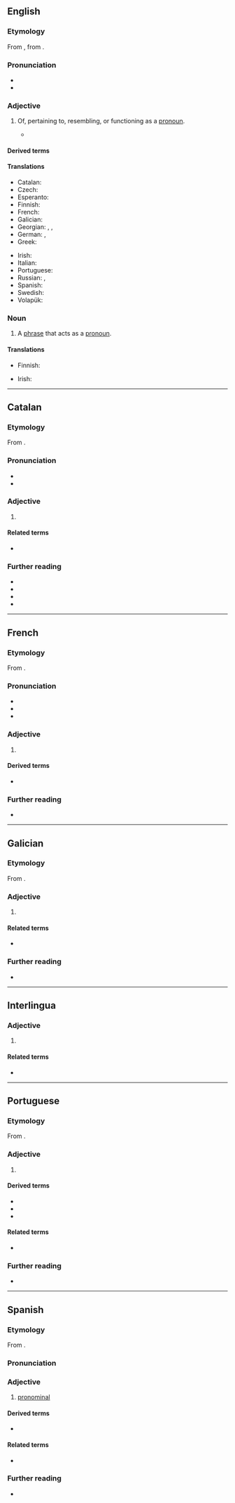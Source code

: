 ==English==

===Etymology===
From {{der|en|LL.|prōnōminālis}}, from {{der|en|la|pronomen|prōnōmen, prōnōminis}}.

===Pronunciation===
* {{IPA|en|/pɹəʊˈnɒmɪnəl/}}
* {{audio|en|LL-Q1860 (eng)-Vealhurl-pronominal.wav|Audio (UK)}}

===Adjective===
{{en-adj}}

# {{lb|en|linguistics|grammar}} Of, pertaining to, resembling, or functioning as a [[pronoun]].
#* {{quote-journal|1=en|year=2014|author=James Lambert|title=Diachronic stability in Indian English lexis|journal=World Englishes|page=120|text=Neither of these '''pronominal''' compounds was found in current sources.}}

====Derived terms====
{{der4|en|pronominal adverb|pronominal verb|pronominalize|pronominally}}

====Translations====
{{trans-top|of a pronoun}}
* Catalan: {{t|ca|pronominal}}
* Czech: {{t|cs|zájmenný}}
* Esperanto: {{t|eo|pronoma}}
* Finnish: {{t|fi|pronominaalinen}}
* French: {{t+|fr|pronominal}}
* Galician: {{t+|gl|pronominal}}
* Georgian: {{t|ka|ნაცვალსახელური}}, {{t|ka|ნაცვალსახელითი}}, {{t|ka|ნაცვალსახელის}}
* German: {{t|de|fürwörtlich}}, {{qualifier|linguistics}} {{t|de|pronominal}}
* Greek: {{t|el|αντονυμικός}}
{{trans-mid}}
* Irish: {{t|ga|forainmneach}}
* Italian: {{t+|it|pronominale}}
* Portuguese: {{t+|pt|pronominal}}
* Russian: {{t+|ru|местоиме́нный}}, {{t|ru|местоимённый}}
* Spanish: {{t+|es|pronominal}}
* Swedish: {{t+|sv|pronominell}}
* Volapük: {{t|vo|pönopik}}
{{trans-bottom}}

===Noun===
{{en-noun}}

# {{lb|en|grammar}} A [[phrase]] that acts as a [[pronoun]].

====Translations====
{{trans-top|type of phrase}}
* Finnish: {{t|fi|pronominaali}}
{{trans-mid}}
* Irish: {{t|ga|forainmneach|m}}
{{trans-bottom}}

----

==Catalan==

===Etymology===
From {{der|ca|LL.|prōnōminālis}}.

===Pronunciation===
* {{ca-IPA}}
* {{rhymes|ca|al}}

===Adjective===
{{ca-adj|mf}}

# {{lb|ca|grammar}} {{l|en|pronominal}}

====Related terms====
* {{l|ca|pronom}}

===Further reading===
* {{R:IEC2}}
* {{R:GDLC}}
* {{R:DNV}}
* {{R:DCVB}}

----

==French==

===Etymology===
From {{der|fr|LL.|prōnōminālis}}.

===Pronunciation===
* {{fr-IPA}}
* {{homophones|fr|pronominale|pronominales}}
* {{audio|fr|LL-Q150 (fra)-DSwissK-pronominal.wav|Audio}}

===Adjective===
{{fr-adj}}

# {{l|en|pronominal}}

====Derived terms====
* {{l|fr|verbe pronominal}}

===Further reading===
* {{R:TLFi}}

----

==Galician==

===Etymology===
From {{der|gl|LL.|prōnōminālis}}.

===Adjective===
{{gl-adj|pl=pronominais}}

# {{lb|gl|grammar}} {{l|en|pronominal}}

====Related terms====
* {{l|gl|pronome}}

===Further reading===
* {{R:DRAG}}

----

==Interlingua==

===Adjective===
{{ia-adj|-}}

# {{l|en|pronominal}}

====Related terms====
* {{l|ia|pronomine}}

----

==Portuguese==

===Etymology===
From {{der|pt|LL.|prōnōminālis}}.

===Adjective===
{{pt-adj|pronomina|l|comp=no}}

# {{lb|pt|grammar}} {{l|en|pronominal}}

====Derived terms====
* {{l|pt|pronominalidade}}
* {{l|pt|pronominalizar}}
* {{l|pt|pronominalmente}}

====Related terms====
* {{l|pt|pronome}}

===Further reading===
* {{R:Priberam}}

----

==Spanish==

===Etymology===
From {{bor|es|LL.|prōnōminālis}}.

===Pronunciation===
{{es-IPA}}

===Adjective===
{{es-adj|pl=pronominales}}

# [[#English|pronominal]]

====Derived terms====
* {{l|es|verbo pronominal}}

====Related terms====
* {{l|es|pronombre}}

===Further reading===
* {{R:DRAE}}